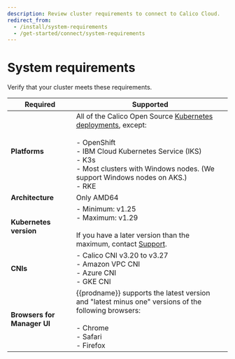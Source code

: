 ```yaml
---
description: Review cluster requirements to connect to Calico Cloud.
redirect_from:
  - /install/system-requirements
  - /get-started/connect/system-requirements
---
```


# System requirements


<!--  This file is referenced in the manager UI and its location should not be changed with accounting for references from pendo/manager UI. A symlink so this file exists at install/system-requirements.  -->

Verify that your cluster meets these requirements.

| Required                    | Supported                                                    |
| --------------------------- | ------------------------------------------------------------ |
| **Platforms**               | All of the Calico Open Source [Kubernetes deployments](https://docs.projectcalico.org/getting-started/kubernetes/), except: <br/><br/>- OpenShift<br />- IBM Cloud Kubernetes Service (IKS)<br/>- K3s <br />- Most clusters with Windows nodes. (We support Windows nodes on AKS.)<br />- RKE |
| **Architecture**            | Only AMD64                                                   |
| **Kubernetes version**      | - Minimum: v1.25<br/>- Maximum: v1.29<br /><br />If you have a later version than the maximum, contact [Support](https://support.tigera.io/). |
| **CNIs**                    | - Calico CNI v3.20 to v3.27<br />- Amazon VPC CNI<br/>- Azure CNI<br/>- GKE CNI |
| **Browsers for Manager UI** | {{prodname}} supports the latest version and "latest minus one" versions of the following browsers:<br/><br/>- Chrome<br/>- Safari<br/>- Firefox |


